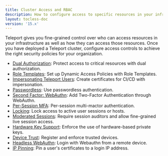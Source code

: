 ```yaml
---
title: Cluster Access and RBAC
description: How to configure access to specific resources in your infrastructure or your Teleport cluster as a whole.
layout: tocless-doc
version: '15.x'
---
```


Teleport gives you fine-grained control over who can access resources in your
infrastructure as well as how they can access those resources. Once you have
deployed a Teleport cluster, configure access controls to achieve the right
security policies for your organization.

- [Dual Authorization](/docs/access-controls/guides/dual-authz): Protect access to critical resources with dual authorization.
- [Role Templates](/docs/access-controls/guides/role-templates): Set up Dynamic Access Policies with Role Templates.
- [Impersonating Teleport Users](/docs/access-controls/guides/impersonation): Create certificates for CI/CD with impersonation.
- [Passwordless](/docs/access-controls/guides/passwordless): Use passwordless authentication.
- [Second Factor: WebAuthn](/docs/access-controls/guides/webauthn): Add Two-Factor Authentication through WebAuthn.
- [Per-Session MFA](/docs/access-controls/guides/per-session-mfa): Per-session multi-mactor authentication.
- [Locking](/docs/access-controls/guides/locking): Lock access to active user sessions or hosts.
- [Moderated Sessions](/docs/access-controls/guides/moderated-sessions): Require session auditors and allow fine-grained live session access.
- [Hardware Key Support](/docs/access-controls/guides/hardware-key-support): Enforce the use of hardware-based private keys.
- [Device Trust](/docs/access-controls/device-trust/guide): Register and enforce trusted devices.
- [Headless WebAuthn](/docs/access-controls/guides/headless): Login with Webauthn from a remote device.
- [IP Pinning](/docs/access-controls/guides/ip-pinning): Pin a user's certificates to a login IP address.
